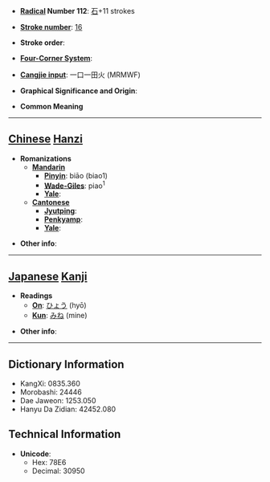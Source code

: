 * '''[[Wiktionary:Chinese radical index| Radical]] Number 112''': [[Wiktionary:Chinese radical index 石|石]]+11 strokes

* '''[[Wiktionary:Chinese total strokes index|Stroke number]]''': [[Wiktionary:Chinese total strokes index 16|16]]

* '''Stroke order''': 

* '''[[Wiktionary:Chinese four corner index|Four-Corner System]]''': 

* '''[[Wiktionary:Chinese Cangjie index|Cangjie input]]''': 一口一田火 (MRMWF)

* '''Graphical Significance and Origin''': 

* '''Common Meaning'''

----

== [[Chinese]] [[Hanzi]] ==

* '''Romanizations'''
** '''[[Mandarin]]'''
*** '''[[Pinyin]]''': biāo (biao1)
*** '''[[Wade-Giles]]''': piao<sup>1</sup>
*** '''[[Yale]]''': 
** '''[[Cantonese]]'''
*** '''[[Jyutping]]''':
*** '''[[Penkyamp]]''': 
*** '''[[Yale]]''': 

* '''Other info''': 

----

== [[Japanese]] [[Kanji]] ==

* '''Readings'''
** '''[[On]]''': [[ひょう]] (hyō)
** '''[[Kun]]''': [[みね]] (mine)

* '''Other info''':  

----

== Dictionary Information ==

* KangXi: 0835.360
* Morobashi: 24446
* Dae Jaweon: 1253.050
* Hanyu Da Zidian: 42452.080

== Technical Information ==

* '''Unicode''':
** Hex: 78E6
** Decimal: 30950